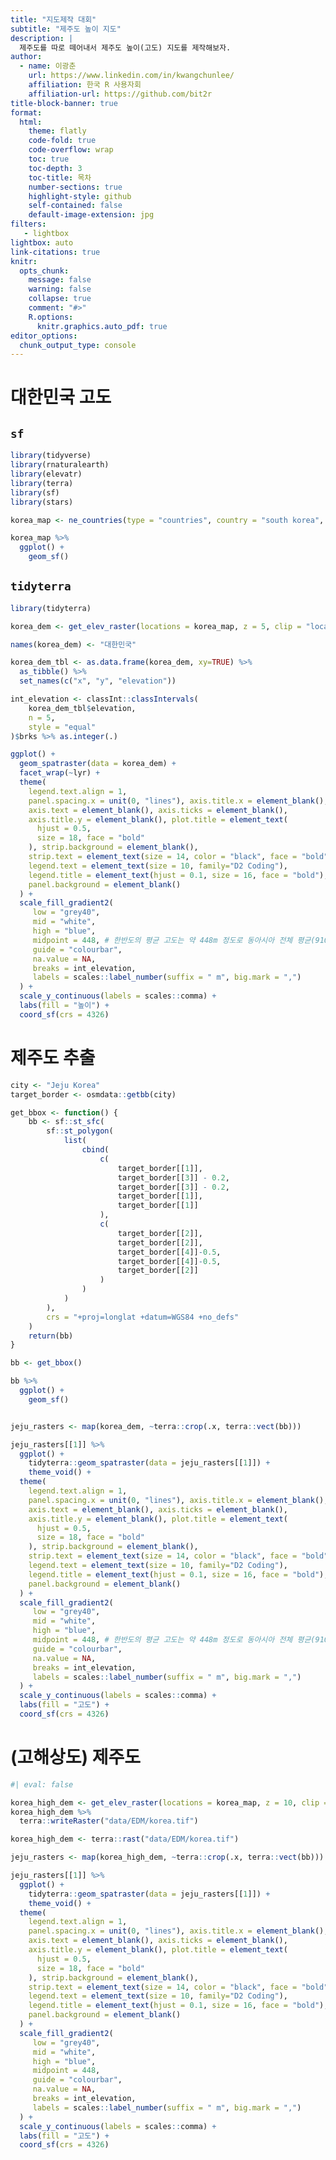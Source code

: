 ```yaml
---
title: "지도제작 대회"
subtitle: "제주도 높이 지도"
description: |
  제주도를 따로 떼어내서 제주도 높이(고도) 지도를 제작해보자.
author:
  - name: 이광춘
    url: https://www.linkedin.com/in/kwangchunlee/
    affiliation: 한국 R 사용자회
    affiliation-url: https://github.com/bit2r
title-block-banner: true
format:
  html:
    theme: flatly
    code-fold: true
    code-overflow: wrap
    toc: true
    toc-depth: 3
    toc-title: 목차
    number-sections: true
    highlight-style: github    
    self-contained: false
    default-image-extension: jpg
filters:
   - lightbox
lightbox: auto
link-citations: true
knitr:
  opts_chunk: 
    message: false
    warning: false
    collapse: true
    comment: "#>" 
    R.options:
      knitr.graphics.auto_pdf: true
editor_options: 
  chunk_output_type: console
---
```




# 대한민국 고도

## `sf`

```r
library(tidyverse)
library(rnaturalearth)
library(elevatr)
library(terra)
library(sf)
library(stars)

korea_map <- ne_countries(type = "countries", country = "south korea", scale = "medium", returnclass = "sf")

korea_map %>% 
  ggplot() +
    geom_sf()

```

## `tidyterra`

```r
library(tidyterra)

korea_dem <- get_elev_raster(locations = korea_map, z = 5, clip = "locations") 

names(korea_dem) <- "대한민국"

korea_dem_tbl <- as.data.frame(korea_dem, xy=TRUE) %>% 
  as_tibble() %>% 
  set_names(c("x", "y", "elevation"))

int_elevation <- classInt::classIntervals(
    korea_dem_tbl$elevation,
    n = 5,
    style = "equal"
)$brks %>% as.integer(.)

ggplot() +
  geom_spatraster(data = korea_dem) +
  facet_wrap(~lyr) +
  theme(
    legend.text.align = 1,
    panel.spacing.x = unit(0, "lines"), axis.title.x = element_blank(),
    axis.text = element_blank(), axis.ticks = element_blank(),
    axis.title.y = element_blank(), plot.title = element_text(
      hjust = 0.5,
      size = 18, face = "bold"
    ), strip.background = element_blank(),
    strip.text = element_text(size = 14, color = "black", face = "bold"),
    legend.text = element_text(size = 10, family="D2 Coding"),
    legend.title = element_text(hjust = 0.1, size = 16, face = "bold"), 
    panel.background = element_blank()
  ) +
  scale_fill_gradient2(
     low = "grey40",
     mid = "white",
     high = "blue",
     midpoint = 448, # 한반도의 평균 고도는 약 448m 정도로 동아시아 전체 평균(910m)에 비하면 현저히 낮다.
     guide = "colourbar",
     na.value = NA, 
     breaks = int_elevation,
     labels = scales::label_number(suffix = " m", big.mark = ",")
  ) +
  scale_y_continuous(labels = scales::comma) +
  labs(fill = "높이") +
  coord_sf(crs = 4326) 

```


# 제주도 추출


```r
city <- "Jeju Korea"
target_border <- osmdata::getbb(city)

get_bbox <- function() {
    bb <- sf::st_sfc(
        sf::st_polygon(
            list(
                cbind(
                    c(
                        target_border[[1]],
                        target_border[[3]] - 0.2,
                        target_border[[3]] - 0.2,
                        target_border[[1]],
                        target_border[[1]]
                    ),
                    c(
                        target_border[[2]],
                        target_border[[2]],
                        target_border[[4]]-0.5,
                        target_border[[4]]-0.5,
                        target_border[[2]]
                    )
                )
            )
        ),
        crs = "+proj=longlat +datum=WGS84 +no_defs"
    )
    return(bb)
}

bb <- get_bbox()

bb %>% 
  ggplot() +
    geom_sf()


jeju_rasters <- map(korea_dem, ~terra::crop(.x, terra::vect(bb)))

jeju_rasters[[1]] %>% 
  ggplot() +
    tidyterra::geom_spatraster(data = jeju_rasters[[1]]) +
    theme_void() +
  theme(
    legend.text.align = 1,
    panel.spacing.x = unit(0, "lines"), axis.title.x = element_blank(),
    axis.text = element_blank(), axis.ticks = element_blank(),
    axis.title.y = element_blank(), plot.title = element_text(
      hjust = 0.5,
      size = 18, face = "bold"
    ), strip.background = element_blank(),
    strip.text = element_text(size = 14, color = "black", face = "bold"),
    legend.text = element_text(size = 10, family="D2 Coding"),
    legend.title = element_text(hjust = 0.1, size = 16, face = "bold"), 
    panel.background = element_blank()
  ) +
  scale_fill_gradient2(
     low = "grey40",
     mid = "white",
     high = "blue",
     midpoint = 448, # 한반도의 평균 고도는 약 448m 정도로 동아시아 전체 평균(910m)에 비하면 현저히 낮다.
     guide = "colourbar",
     na.value = NA, 
     breaks = int_elevation,
     labels = scales::label_number(suffix = " m", big.mark = ",")
  ) +
  scale_y_continuous(labels = scales::comma) +
  labs(fill = "고도") +
  coord_sf(crs = 4326) 
```




# (고해상도) 제주도


```r
#| eval: false

korea_high_dem <- get_elev_raster(locations = korea_map, z = 10, clip = "locations") 
korea_high_dem %>% 
  terra::writeRaster("data/EDM/korea.tif")

```

```r

korea_high_dem <- terra::rast("data/EDM/korea.tif")

jeju_rasters <- map(korea_high_dem, ~terra::crop(.x, terra::vect(bb)))

jeju_rasters[[1]] %>% 
  ggplot() +
    tidyterra::geom_spatraster(data = jeju_rasters[[1]]) +
    theme_void() +
  theme(
    legend.text.align = 1,
    panel.spacing.x = unit(0, "lines"), axis.title.x = element_blank(),
    axis.text = element_blank(), axis.ticks = element_blank(),
    axis.title.y = element_blank(), plot.title = element_text(
      hjust = 0.5,
      size = 18, face = "bold"
    ), strip.background = element_blank(),
    strip.text = element_text(size = 14, color = "black", face = "bold"),
    legend.text = element_text(size = 10, family="D2 Coding"),
    legend.title = element_text(hjust = 0.1, size = 16, face = "bold"), 
    panel.background = element_blank()
  ) +
  scale_fill_gradient2(
     low = "grey40",
     mid = "white",
     high = "blue",
     midpoint = 448,
     guide = "colourbar",
     na.value = NA, 
     breaks = int_elevation,
     labels = scales::label_number(suffix = " m", big.mark = ",")
  ) +
  scale_y_continuous(labels = scales::comma) +
  labs(fill = "고도") +
  coord_sf(crs = 4326) 
```

